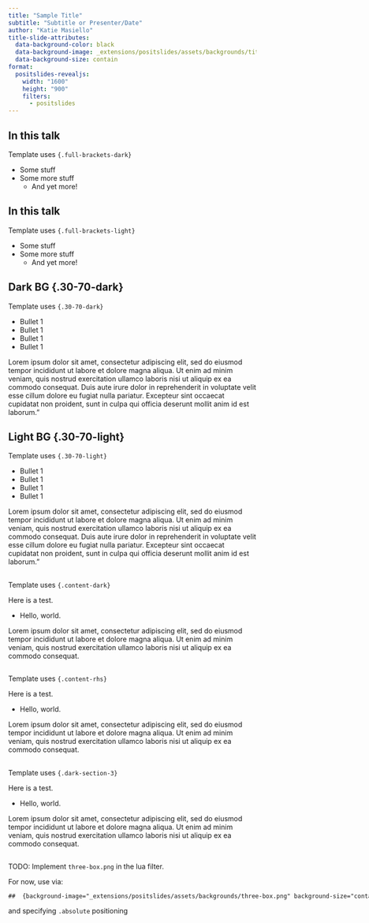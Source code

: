 ```yaml
---
title: "Sample Title"
subtitle: "Subtitle or Presenter/Date"
author: "Katie Masiello"
title-slide-attributes: 
  data-background-color: black
  data-background-image: _extensions/positslides/assets/backgrounds/title-slide-option-1.png
  data-background-size: contain
format:
  positslides-revealjs: 
    width: "1600"
    height: "900"
    filters:
      - positslides
---
```


## In this talk {.full-brackets-dark}

Template uses `{.full-brackets-dark}`

- Some stuff
- Some more stuff
  - And yet more!

## In this talk {.full-brackets-light}

Template uses `{.full-brackets-light}`

- Some stuff
- Some more stuff
  - And yet more!

## Dark BG {.30-70-dark}

Template uses `{.30-70-dark}`

- Bullet 1
- Bullet 1
- Bullet 1
- Bullet 1

Lorem ipsum dolor sit amet, consectetur adipiscing elit, sed do eiusmod tempor incididunt ut labore et dolore magna aliqua. Ut enim ad minim veniam, quis nostrud exercitation ullamco laboris nisi ut aliquip ex ea commodo consequat. Duis aute irure dolor in reprehenderit in voluptate velit esse cillum dolore eu fugiat nulla pariatur. Excepteur sint occaecat cupidatat non proident, sunt in culpa qui officia deserunt mollit anim id est laborum."

## Light BG {.30-70-light}

Template uses `{.30-70-light}`

- Bullet 1
- Bullet 1
- Bullet 1
- Bullet 1

Lorem ipsum dolor sit amet, consectetur adipiscing elit, sed do eiusmod tempor incididunt ut labore et dolore magna aliqua. Ut enim ad minim veniam, quis nostrud exercitation ullamco laboris nisi ut aliquip ex ea commodo consequat. Duis aute irure dolor in reprehenderit in voluptate velit esse cillum dolore eu fugiat nulla pariatur. Excepteur sint occaecat cupidatat non proident, sunt in culpa qui officia deserunt mollit anim id est laborum."

## {.content-dark}

Template uses `{.content-dark}`

Here is a test.

- Hello, world.

Lorem ipsum dolor sit amet, consectetur adipiscing elit, sed do eiusmod tempor incididunt ut labore et dolore magna aliqua. Ut enim ad minim veniam, quis nostrud exercitation ullamco laboris nisi ut aliquip ex ea commodo consequat.



## {.content-rhs}

Template uses `{.content-rhs}`

Here is a test.

- Hello, world.

Lorem ipsum dolor sit amet, consectetur adipiscing elit, sed do eiusmod tempor incididunt ut labore et dolore magna aliqua. Ut enim ad minim veniam, quis nostrud exercitation ullamco laboris nisi ut aliquip ex ea commodo consequat.


## {.content-lhs}

Template uses `{.dark-section-3}`

Here is a test.

- Hello, world.

Lorem ipsum dolor sit amet, consectetur adipiscing elit, sed do eiusmod tempor incididunt ut labore et dolore magna aliqua. Ut enim ad minim veniam, quis nostrud exercitation ullamco laboris nisi ut aliquip ex ea commodo consequat.


## {background-image="_extensions/positslides/assets/backgrounds/three-box.png" background-size="contain"}


::: {.absolute style="width: 850px; height: 500px;" top="50" left="70"}
TODO: Implement `three-box.png` in the lua filter.  

For now, use via:
```
##  {background-image="_extensions/positslides/assets/backgrounds/three-box.png" background-size="contain"}
```
and specifying `.absolute` positioning

:::

